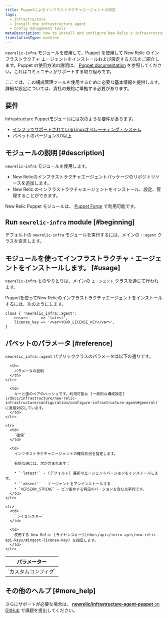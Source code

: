 ```yaml
---
title: Puppetによるインフラストラクチャエージェントの設定
tags:
  - Infrastructure
  - Install the infrastructure agent
  - Config management tools
metaDescription: How to install and configure New Relic's infrastructure agent using Puppet config management.
translationType: machine
---
```


`newrelic-infra` モジュールを使用して、Puppet を使用して New Relic のインフラストラクチャ エージェントをインストールおよび設定する方法をご紹介します。Puppet の使用方法の説明は、 [Puppet documentation](https://docs.puppet.com) を参照してください。これはコミュニティがサポートする取り組みです。

ここでは、この構成管理ツールを使用するために必要な基本情報を提供します。詳細な設定については、貴社の規格に準拠する必要があります。

## 要件

Infrastructure Puppetモジュールには次のような要件があります。

* [インフラでサポートされているLinuxオペレーティング・システム](/docs/infrastructure-compatibility-requirements#operating-systems)
* パペットのバージョン3.0以上

## モジュールの説明 [#description]

`newrelic-infra` モジュールを使用します。

* New Relicのインフラストラクチャエージェントパッケージのリポジトリソースを追加します。
* New Relic のインフラストラクチャエージェントをインストール、設定、管理することができます。

New Relic Puppet モジュールは、 [Puppet Forge](https://forge.puppet.com/newrelic/newrelic_infra) で利用可能です。

## Run `newrelic-infra` module [#beginning]

デフォルトの `newrelic-infra` モジュールを実行するには、メインの `::agent` クラスを宣言します。

## モジュールを使ってインフラストラクチャ・エージェントをインストールします。 [#usage]

`newrelic-infra` とのやりとりは、メインの `エージェント` クラスを通じて行われます。

Puppetを使ってNew Relicのインフラストラクチャエージェントをインストールするには、次のようにします。

```
class { 'newrelic_infra::agent':
    ensure      => 'latest',
    license_key => '<var>YOUR_LICENSE_KEY</var>',
}
```

## パペットのパラメータ [#reference]

`newrelic_infra::agent` パブリッククラスのパラメータは以下の通りです。

<table>
  <thead>
    <tr>
      <th style={{ width: "200px" }}>
        パラメーター
      </th>

      <th>
        パラメータの説明
      </th>
    </tr>
  </thead>

  <tbody>
    <tr>
      <td>
        `カスタムコンフィグ`
      </td>

      <td>
        キーと値のペアのハッシュです。利用可能な [一般的な構成設定](/docs/infrastructure/new-relic-infrastructure/configuration/configure-infrastructure-agent#general) に直接対応しています。
      </td>
    </tr>

    <tr>
      <td>
        `確保`
      </td>

      <td>
        インフラストラクチャエージェントの確保状況を指定します。

        有効な値には、次が含まれます：

        * `'latest'` - (デフォルト) 最新のエージェントバージョンをインストールします。
        * `'absent'` - エージェントをアンインストールする
        * `VERSION_STRING` - ピン留めする特定のバージョンを含む文字列です。
      </td>
    </tr>

    <tr>
      <td>
        `ライセンスキー`
      </td>

      <td>
        使用する New Relic [ライセンスキー](/docs/apis/intro-apis/new-relic-api-keys/#ingest-license-key) を指定します。
      </td>
    </tr>
  </tbody>
</table>

## その他のヘルプ [#more_help]

さらにサポートが必要な場合は、 [**newrelic/infrastructure-agent-puppet** on GitHub](https://github.com/newrelic/infrastructure-agent-puppet/issues) で課題を提出してください。
